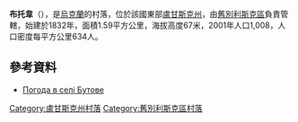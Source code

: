 {{coord|49|15|26|N|38|56|6|E|scale:100000|display=title}}

'''布托韋'''（{{lang-uk|Бутове}}），是[[烏克蘭|烏克蘭]]的村落，位於該國東部[[盧甘斯克州|盧甘斯克州]]，由[[舊別利斯克區|舊別利斯克區]]負責管轄，始建於1832年，面積1.59平方公里，海拔高度67米，2001年人口1,008，人口密度每平方公里634人。

==參考資料==
* [http://weather.in.ua/ua/lyganskaja/2386 Погода в селі Бутове] {{Wayback|url=http://weather.in.ua/ua/lyganskaja/2386 |date=20111220031618 }}

{{DEFAULTSORT:Бутове}}
[[Category:盧甘斯克州村落|Category:盧甘斯克州村落]]
[[Category:舊別利斯克區村落|Category:舊別利斯克區村落]]


{{Luhansk-geo-stub}}